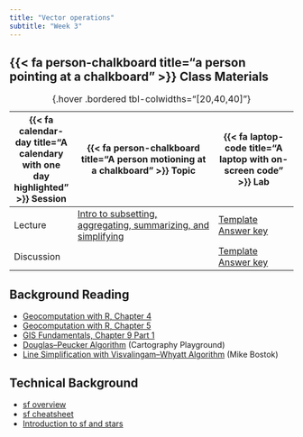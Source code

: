 ```yaml
---
title: "Vector operations"
subtitle: "Week 3"
---
```




## {{< fa person-chalkboard title="a person pointing at a chalkboard" >}} Class Materials

| {{< fa calendar-day title="A calendary with one day highlighted" >}} Session  | {{< fa person-chalkboard title="A person motioning at a chalkboard" >}} Topic  |  {{< fa laptop-code title="A laptop with on-screen code" >}} Lab |
|-------------------|-----------------------------------------------------------------------------------------------------------------------------------------------------|----------------------------------------------------------------------------------|
| Lecture  | [Intro to subsetting, aggregating, summarizing, and simplifying ](https://docs.google.com/presentation/d/1H0kwdJ3rzF6pJkgLYC5KzmMBmYzBV-NJRb1I-3zePYg/present?usp=sharing){target="_blank"} | [Template](templates/week3.qmd) <br> [Answer key](labs/week3.html) |
| Discussion | | [Template](templates/week3-discussion.qmd) <br> [Answer key](discussions/week3-discussion.html) |
: {.hover .bordered tbl-colwidths="[20,40,40]"} 

## Background Reading
- [Geocomputation with R, Chapter 4](https://r.geocompx.org/spatial-operations.html){target="_blank"}
- [Geocomputation with R, Chapter 5](https://r.geocompx.org/geometry-operations.html){target="_blank"}
- [GIS Fundamentals, Chapter 9 Part 1](readings/Bolstad-chapter9-part1.pdf){target="_blank"}
- [Douglas–Peucker Algorithm](https://cartography-playground.gitlab.io/playgrounds/douglas-peucker-algorithm/){target="_blank"} (Cartography Playground)
- [Line Simplification with Visvalingam–Whyatt Algorithm](https://bost.ocks.org/mike/simplify/){target="_blank"} (Mike Bostok)

## Technical Background
- [sf overview](https://r-spatial.github.io/sf/index.html){target="_blank"}
- [sf cheatsheet](https://github.com/rstudio/cheatsheets/blob/main/sf.pdf){target="_blank"}
- [Introduction to sf and stars](https://r-spatial.org/book/07-Introsf.html){target="_blank"}